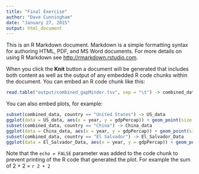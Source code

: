 ```yaml
---
title: "Final Exercise"
author: "Dave Cunningham"
date: "January 27, 2015"
output: html_document
---
```


This is an R Markdown document. Markdown is a simple formatting syntax for authoring HTML, PDF, and MS Word documents. For more details on using R Markdown see <http://rmarkdown.rstudio.com>.

When you click the **Knit** button a document will be generated that includes both content as well as the output of any embedded R code chunks within the document. You can embed an R code chunk like this:

```r
read.table("output/combined_gapMinder.tsv", sep = "\t") -> combined_data
```

You can also embed plots, for example:

```r
subset(combined_data, country == "United States") -> US_data
ggplot(data = US_data, aes(x = year, y = gdpPercap)) + geom_point(size = 2)
subset(combined_data, country == "China") -> China_data
ggplot(data = China_data, aes(x = year, y = gdpPercap)) + geom_point(size = 2)
subset(combined_data, country == "El Salvador") -> El_Salvador_Data
ggplot(data = El_Salvador_Data, aes(x = year, y = gdpPercap)) + geom_point(size = 2)
```

Note that the `echo = FALSE` parameter was added to the code chunk to prevent printing of the R code that generated the plot. For example the sum of 2 + 2 = `r 2 + 2`
